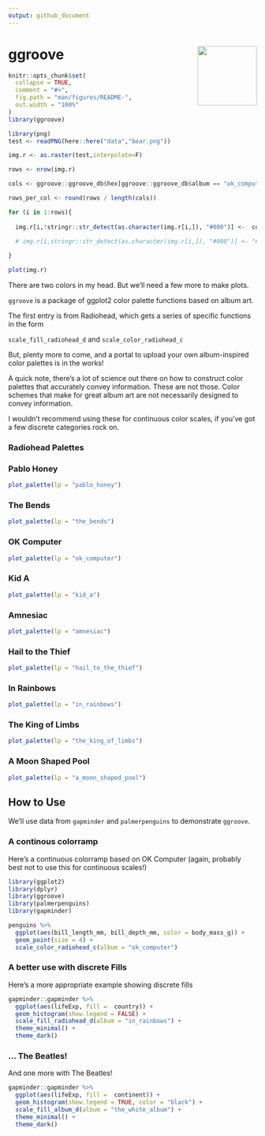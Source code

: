 ```yaml
---
output: github_document
---
```


# ggroove <img src="logo.png" align="right" width="120" />


<!-- README.md is generated from README.Rmd. Please edit that file -->

```r
knitr::opts_chunk$set(
  collapse = TRUE,
  comment = "#>",
  fig.path = "man/figures/README-",
  out.width = "100%"
)
library(ggroove)
```


```r
library(png)
test <- readPNG(here::here("data","bear.png"))

img.r <- as.raster(test,interpolate=F)

rows <- nrow(img.r)

cols <- ggroove::ggroove_db$hex[ggroove::ggroove_db$album == "ok_computer"]

rows_per_col <- round(rows / length(cols))

for (i in 1:rows){
  
  img.r[i,!stringr::str_detect(as.character(img.r[i,]), "#000")] <-  cols[ceiling(i / rows_per_col)]
  
  # img.r[i,stringr::str_detect(as.character(img.r[i,]), "#000")] <- "#FFFDFA"

}

plot(img.r)


```

There are two colors in my head. But we'll need a few more to make plots. 

`ggroove` is a package of ggplot2 color palette functions based on album art.

The first entry is from Radiohead, which gets a series of specific functions in the form

`scale_fill_radiohead_d` and `scale_color_radiohead_c`

But, plenty more to come, and a portal to upload your own album-inspired color palettes is in the works!

A quick note, there's a lot of science out there on how to construct color palettes that accurately convey information. These are not those. Color schemes that make for great album art are not necessarily designed to convey information. 

I wouldn't recommend using these for continuous color scales, if you've got a few discrete categories rock on. 

### Radiohead Palettes 
### Pablo Honey
```r
plot_palette(lp = "pablo_honey")

```

### The Bends

```r
plot_palette(lp = "the_bends")

```



### OK Computer
```r

plot_palette(lp = "ok_computer")

```

### Kid A

```r

plot_palette(lp = "kid_a")

```


### Amnesiac

```r
plot_palette(lp = "amnesiac")

```

### Hail to the Thief

```r
plot_palette(lp = "hail_to_the_thief")

```


### In Rainbows

```r
plot_palette(lp = "in_rainbows")

```


### The King of Limbs

```r
plot_palette(lp = "the_king_of_limbs")

```

### A Moon Shaped Pool
```r
plot_palette(lp = "a_moon_shaped_pool")

```
## How to Use

We'll use data from `gapminder` and `palmerpenguins` to demonstrate `ggroove`. 

### A continous colorramp

Here's a continuous colorramp based on OK Computer (again, probably best not to use this for continuous scales!)

```r
library(ggplot2)
library(dplyr)
library(ggroove)
library(palmerpenguins)
library(gapminder)

penguins %>% 
  ggplot(aes(bill_length_mm, bill_depth_mm, color = body_mass_g)) + 
  geom_point(size = 4) + 
  scale_color_radiohead_c(album = "ok_computer")
```


### A better use with discrete Fills
Here's a more appropriate example showing discrete fills

```r

gapminder::gapminder %>%
  ggplot(aes(lifeExp, fill =  country)) +
  geom_histogram(show.legend = FALSE) +
  scale_fill_radiohead_d(album = "in_rainbows") +
  theme_minimal() + 
  theme_dark()


```



### ... The Beatles!

And one more with The Beatles!


```r

gapminder::gapminder %>%
  ggplot(aes(lifeExp, fill =  continent)) +
  geom_histogram(show.legend = TRUE, color = "black") +
  scale_fill_album_d(album = "the_white_album") +
  theme_minimal() + 
  theme_dark()


```


